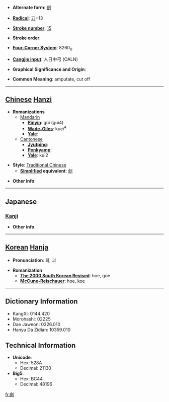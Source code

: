 * '''Alternate form''': [[刽]]

* '''[[Wiktionary:Chinese radical index| Radical]]''': [[Wiktionary:Chinese radical index 刀|刀]]+13

* '''[[Wiktionary:Chinese total strokes index|Stroke number]]''': [[Wiktionary:Chinese total strokes index 15|15]]

* '''Stroke order''': 

* '''[[Wiktionary:Chinese four corner index|Four-Corner System]]''': 8260<sub>0</sub>

* '''[[Wiktionary:Chinese Cangjie index|Cangjie input]]''': 人日中弓 (OALN)

* '''Graphical Significance and Origin''': 

* '''Common Meaning''': amputate, cut off

----

== [[Chinese]] [[Hanzi]] ==

* '''Romanizations'''
** [[Mandarin]]
*** '''[[Pinyin]]''': gùi (gui4)
*** '''[[Wade-Giles]]''': kuei<sup>4</sup>
*** '''[[Yale]]''': 
**[[Cantonese]]
***'''[[Jyutping]]''':
***'''[[Penkyamp]]''': 
***'''[[Yale]]''': kui2

* '''Style''': [[Traditional Chinese]] 
** '''[[Simplified Chinese|Simplified]] equivalent''': [[刽]]

* '''Other info''': 

----

==Japanese==
===[[Kanji]]===
{{kanji|on readings=[[かい]] (kai), [[け]] (ke), [[かつ]] (katsu)
|kun readings=[[たつ]] (tatsu)
}}

* '''Other info''':  

----

== [[Korean]] [[Hanja]] ==

* '''Pronunciation''': 회, 괴

* '''Romanization'''
** '''[[The 2000 South Korean Revised Romanization|The 2000 South Korean Revised]]''': hoe, goe
** '''[[McCune-Reischauer]]''': hoe, koe

----

== Dictionary Information ==

* KangXi: 0144.420
* Morohashi: 02225
* Dae Jaweon: 0326.010
* Hanyu Da Zidian: 10359.010

== Technical Information ==

* '''Unicode''':
** Hex: 528A
** Decimal: 21130
* '''Big5''':
** Hex: BC44
** Decimal: 48196

[[fr:劊]]